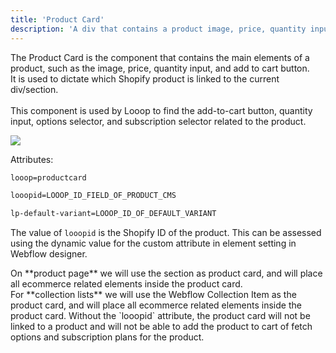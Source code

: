 ```yaml
---
title: 'Product Card'
description: 'A div that contains a product image, price, quantity input, and add to cart button'
---
```


The Product Card is the component that contains the main elements of a product, such as the image, price, quantity input, and add to cart button. <br /> 
It is used to dictate which Shopify product is linked to the current div/section. <br /> <br /> 
This component is used by Looop to find the add-to-cart  button, quantity input, options selector, and subscription selector related to the product.

<Frame>
<img src="/images/productcard.jpg" />
</Frame>

Attributes:
```html
looop=productcard
```
```html
looopid=LOOOP_ID_FIELD_OF_PRODUCT_CMS
```

```html
lp-default-variant=LOOOP_ID_OF_DEFAULT_VARIANT
```

The value of `looopid` is the Shopify ID of the product. This can be assessed using the dynamic value for the custom attribute in element setting in Webflow designer. 

<Note>
On **product page** we will use the section as product card, and will place all ecommerce related elements inside the product card.<br />
For **collection lists** we will use the Webflow Collection Item as the product card, and will place all ecommerce related elements inside the product card.
</Note>

<Warning>
Without the `looopid` attribute, the product card will not be linked to a product and will not be able to add the product to cart of fetch options and subscription plans for the product.
</Warning>
